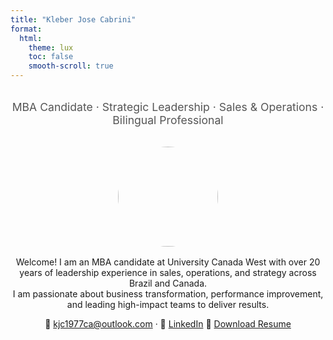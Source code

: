 ```yaml
---
title: "Kleber Jose Cabrini"
format:
  html:
    theme: lux
    toc: false
    smooth-scroll: true
---
```


<style>
  .centered {
    text-align: center;
    margin-top: 2rem;
  }
  .photo {
    display: block;
    margin: 2rem auto 1rem auto;
    border-radius: 50%;
    width: 160px;
  }
  .tagline {
    font-size: 1.1rem;
    color: #555;
    margin-bottom: 1.5rem;
  }
  #google_translate_element {
    position: absolute;
    top: 15px;
    right: 100px;
    z-index: 999;
  }
</style>

<!-- 🌐 Google Translate Widget -->
<div id="google_translate_element" style="position: fixed; top: 15px; right: 100px; z-index: 999;"></div>

<script type="text/javascript">
  function googleTranslateElementInit() {
    new google.translate.TranslateElement({
      pageLanguage: 'en',
      includedLanguages: 'en,pt,es',
      layout: google.translate.TranslateElement.InlineLayout.SIMPLE
    }, 'google_translate_element');
  }
</script>

<script type="text/javascript"
  src="https://translate.google.com/translate_a/element.js?cb=googleTranslateElementInit">
</script>

<div class="centered">
  <div class="tagline">MBA Candidate · Strategic Leadership · Sales & Operations · Bilingual Professional</div>
  ![](kleber.jpeg){.photo}  

  <p>
  Welcome! I am an MBA candidate at University Canada West with over 20 years of leadership experience in sales, operations, and strategy across Brazil and Canada.  
  I am passionate about business transformation, performance improvement, and leading high-impact teams to deliver results.
  </p>

  <p>
    📧 <a href="mailto:kjc1977ca@outlook.com">kjc1977ca@outlook.com</a> ·
    🔗 <a href="https://www.linkedin.com/in/kleber-cabrini">LinkedIn</a>
    📄 <a href="kleber-cv.pdf"class="btn btn-primary"download>Download Resume</a>
  </p>
</div>
